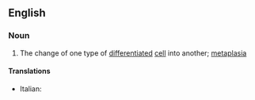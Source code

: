 ==English==

===Noun===
{{wikipedia}}
{{en-noun|s|-}}

#{{biology}} The change of one type of [[differentiated]] [[cell]] into another; [[metaplasia]]

====Translations====
{{trans-top|change of one type of differentiated cell into another}}
* Italian: {{t-|it|transdifferenziazione|f}}
{{trans-mid}}
{{trans-bottom}}